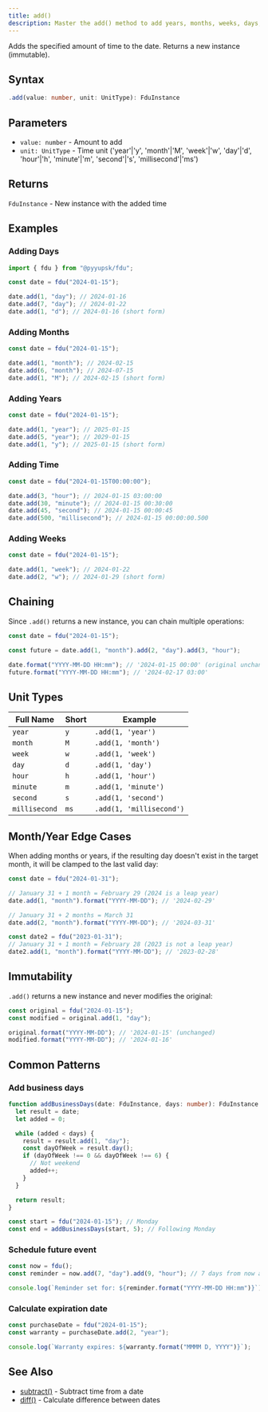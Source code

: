```yaml
---
title: add()
description: Master the add() method to add years, months, weeks, days, hours, minutes, seconds, and milliseconds to dates. Learn immutable date manipulation, chaining operations, handling month/year edge cases like leap years, and common patterns for scheduling events, calculating expiration dates, and adding business days.
---
```


Adds the specified amount of time to the date. Returns a new instance (immutable).

## Syntax

```typescript
.add(value: number, unit: UnitType): FduInstance
```

## Parameters

- `value: number` - Amount to add
- `unit: UnitType` - Time unit ('year'|'y', 'month'|'M', 'week'|'w', 'day'|'d', 'hour'|'h', 'minute'|'m', 'second'|'s', 'millisecond'|'ms')

## Returns

`FduInstance` - New instance with the added time

## Examples

### Adding Days

```typescript
import { fdu } from "@pyyupsk/fdu";

const date = fdu("2024-01-15");

date.add(1, "day"); // 2024-01-16
date.add(7, "day"); // 2024-01-22
date.add(1, "d"); // 2024-01-16 (short form)
```

### Adding Months

```typescript
const date = fdu("2024-01-15");

date.add(1, "month"); // 2024-02-15
date.add(6, "month"); // 2024-07-15
date.add(1, "M"); // 2024-02-15 (short form)
```

### Adding Years

```typescript
const date = fdu("2024-01-15");

date.add(1, "year"); // 2025-01-15
date.add(5, "year"); // 2029-01-15
date.add(1, "y"); // 2025-01-15 (short form)
```

### Adding Time

```typescript
const date = fdu("2024-01-15T00:00:00");

date.add(3, "hour"); // 2024-01-15 03:00:00
date.add(30, "minute"); // 2024-01-15 00:30:00
date.add(45, "second"); // 2024-01-15 00:00:45
date.add(500, "millisecond"); // 2024-01-15 00:00:00.500
```

### Adding Weeks

```typescript
const date = fdu("2024-01-15");

date.add(1, "week"); // 2024-01-22
date.add(2, "w"); // 2024-01-29 (short form)
```

## Chaining

Since `.add()` returns a new instance, you can chain multiple operations:

```typescript
const date = fdu("2024-01-15");

const future = date.add(1, "month").add(2, "day").add(3, "hour");

date.format("YYYY-MM-DD HH:mm"); // '2024-01-15 00:00' (original unchanged)
future.format("YYYY-MM-DD HH:mm"); // '2024-02-17 03:00'
```

## Unit Types

| Full Name     | Short | Example                  |
| ------------- | ----- | ------------------------ |
| `year`        | `y`   | `.add(1, 'year')`        |
| `month`       | `M`   | `.add(1, 'month')`       |
| `week`        | `w`   | `.add(1, 'week')`        |
| `day`         | `d`   | `.add(1, 'day')`         |
| `hour`        | `h`   | `.add(1, 'hour')`        |
| `minute`      | `m`   | `.add(1, 'minute')`      |
| `second`      | `s`   | `.add(1, 'second')`      |
| `millisecond` | `ms`  | `.add(1, 'millisecond')` |

## Month/Year Edge Cases

When adding months or years, if the resulting day doesn't exist in the target month, it will be clamped to the last valid day:

```typescript
const date = fdu("2024-01-31");

// January 31 + 1 month = February 29 (2024 is a leap year)
date.add(1, "month").format("YYYY-MM-DD"); // '2024-02-29'

// January 31 + 2 months = March 31
date.add(2, "month").format("YYYY-MM-DD"); // '2024-03-31'

const date2 = fdu("2023-01-31");
// January 31 + 1 month = February 28 (2023 is not a leap year)
date2.add(1, "month").format("YYYY-MM-DD"); // '2023-02-28'
```

## Immutability

`.add()` returns a new instance and never modifies the original:

```typescript
const original = fdu("2024-01-15");
const modified = original.add(1, "day");

original.format("YYYY-MM-DD"); // '2024-01-15' (unchanged)
modified.format("YYYY-MM-DD"); // '2024-01-16'
```

## Common Patterns

### Add business days

```typescript
function addBusinessDays(date: FduInstance, days: number): FduInstance {
  let result = date;
  let added = 0;

  while (added < days) {
    result = result.add(1, "day");
    const dayOfWeek = result.day();
    if (dayOfWeek !== 0 && dayOfWeek !== 6) {
      // Not weekend
      added++;
    }
  }

  return result;
}

const start = fdu("2024-01-15"); // Monday
const end = addBusinessDays(start, 5); // Following Monday
```

### Schedule future event

```typescript
const now = fdu();
const reminder = now.add(7, "day").add(9, "hour"); // 7 days from now at 9 AM

console.log(`Reminder set for: ${reminder.format("YYYY-MM-DD HH:mm")}`);
```

### Calculate expiration date

```typescript
const purchaseDate = fdu("2024-01-15");
const warranty = purchaseDate.add(2, "year");

console.log(`Warranty expires: ${warranty.format("MMMM D, YYYY")}`);
```

## See Also

- [subtract()](/docs/api/subtract) - Subtract time from a date
- [diff()](/docs/api/diff) - Calculate difference between dates
